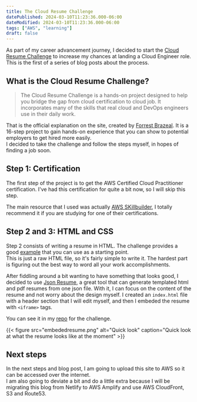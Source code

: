 ```yaml
---
title: The Cloud Resume Challenge
datePublished: 2024-03-10T11:23:36.000-06:00
dateModified: 2024-03-10T11:23:36.000-06:00
tags: ["AWS", "learning"]
draft: false
---
```


As part of my career advancement journey, I decided to start the [Cloud Resume Challenge](https://cloudresumechallenge.dev/) to increase my chances at landing a Cloud Engineer role. This is the first of a series of blog posts about the process.

## What is the Cloud Resume Challenge?

> The Cloud Resume Challenge is a hands-on project designed to help you bridge the gap from cloud certification to cloud job. It incorporates many of the skills that real cloud and DevOps engineers use in their daily work.

That is the official explanation on the site, created by [Forrest Brazeal](https://forrestbrazeal.com/). It is a 16-step project to gain hands-on experience that you can show to potential employers to get hired more easily.  
I decided to take the challenge and follow the steps myself, in hopes of finding a job soon.

## Step 1: Certification

The first step of the project is to get the AWS Certified Cloud Practitioner certification. I've had this certification for quite a bit now, so I will skip this step.

The main resource that I used was actually [AWS SKillbuilder](https://explore.skillbuilder.aws/learn), I totally recommend it if you are studying for one of their certifications.  

## Step 2 and 3: HTML and CSS

Step 2 consists of writing a resume in HTML. The challenge provides a good [example](https://codepen.io/emzarts/pen/OXzmym) that you can use as a starting point.  
This is just a raw HTML file, so it's fairly simple to write it. The hardest part is figuring out the best way to word all your work accomplishments. 

After fiddling around a bit wanting to have something that looks good, I decided to use [Json Resume](https://jsonresume.org/), a great tool that can generate templated html and pdf resumes from one json file. With it, I can focus on the content of the resume and not worry about the design myself. I created an `index.html` file with a header section that I will edit myself, and then I embeded the resume with `<iframe>` tags.

You can see it in my [repo](https://github.com/FranciscoTrigo/cloudChallenge) for the challenge.

{{< figure src="embededresume.png" alt="Quick look" caption="Quick look at what the resume looks like at the moment" >}}

## Next steps

In the next steps and blog post, I am going to upload this site to AWS so it can be accessed over the internet.  
I am also going to deviate a bit and do a little extra because I will be migrating this blog from Netlify to AWS Amplify and use AWS CloudFront, S3 and Route53.  

